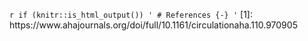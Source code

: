 `r if (knitr::is_html_output()) '
# References {-}
'`
[1]: https://www.ahajournals.org/doi/full/10.1161/circulationaha.110.970905

[2]: https://apps.who.int/iris/bitstream/handle/10665/254737/WHO-HIS-SDS-2017.5-eng.pdf;jsessionid=623C97B75CD26431B5E4D548292B5AB4?sequence=1